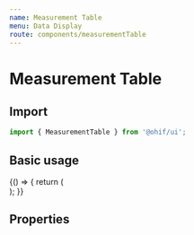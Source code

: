 ```yaml
---
name: Measurement Table
menu: Data Display
route: components/measurementTable
---
```



# Measurement Table

## Import

```javascript
import { MeasurementTable } from '@ohif/ui';
```

## Basic usage

<Playground>
  {() => {
    return (
      <div className="p-4">
        <MeasurementTable />
      </div>
    );
  }}
</Playground>

## Properties

<Props of={MeasurementTable} />
